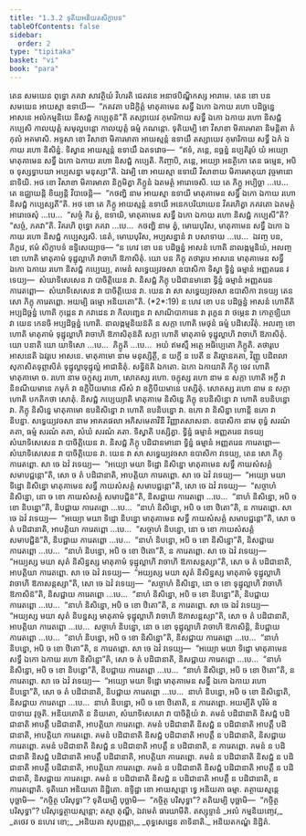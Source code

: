 ```yaml
---
title: "1.3.2 ទុតិយអនិយតសិក្ខាបទ"
tableOfContents: false
sidebar:
  order: 2
type: "tipitaka"
basket: "vi"
book: "para"
---
```



<DynamicBreadcrumb />

<Division number="452" book="para">

<Paragraph number="1829" book="para">
តេន សមយេន ពុទ្ធោ ភគវា សាវត្ថិយំ វិហរតិ ជេតវនេ អនាថបិណ្ឌិកស្ស អារាមេ. តេន ខោ បន សមយេន អាយស្មា ឧទាយី—  “ភគវតា បដិក្ខិត្តំ មាតុគាមេន សទ្ធឹ ឯកោ ឯកាយ រហោ បដិច្ឆន្នេ អាសនេ អលំកម្មនិយេ និសជ្ជំ កប្បេតុន៑”តិ តស្សាយេវ កុមារិកាយ សទ្ធឹ ឯកោ ឯកាយ រហោ និសជ្ជំ កប្បេសិ កាលយុត្តំ សមុល្លបន្តោ កាលយុត្តំ ធម្មំ ភណន្តោ. ទុតិយម្បិ ខោ វិសាខា មិគារមាតា និមន្តិតា តំ កុលំ អគមាសិ. អទ្ទសា ខោ វិសាខា មិគារមាតា អាយស្មន្តំ ឧទាយឹ តស្សាយេវ កុមារិកាយ សទ្ធឹ ឯកំ ឯកាយ រហោ និសិន្នំ. ទិស្វាន អាយស្មន្តំ ឧទាយឹ ឯតទវោច—  “ឥទំ, ភន្តេ, នច្ឆន្នំ នប្បតិរូបំ យំ អយ្យោ មាតុគាមេន សទ្ធឹ ឯកោ ឯកាយ រហោ និសជ្ជំ កប្បេតិ. កិញ្ចាបិ, ភន្តេ, អយ្យោ អនត្ថិកោ តេន ធម្មេន, អបិ ច ទុស្សទ្ធាបយា អប្បសន្នា មនុស្សា”តិ. ឯវម្បិ ខោ អាយស្មា ឧទាយី វិសាខាយ មិគារមាតុយា វុច្ចមានោ នាទិយិ. អថ ខោ វិសាខា មិគារមាតា និក្ខមិត្វា ភិក្ខូនំ ឯតមត្ថំ អារោចេសិ. យេ តេ ភិក្ខូ អប្បិច្ឆា …បេ…  តេ ឧជ្ឈាយន្តិ ខិយ្យន្តិ វិបាចេន្តិ—  “កថញ្ហិ នាម អាយស្មា ឧទាយី មាតុគាមេន សទ្ធឹ ឯកោ ឯកាយ រហោ និសជ្ជំ កប្បេស្សតី”តិ.
</Paragraph>

<Paragraph number="1830" book="para">
អថ ខោ តេ ភិក្ខូ អាយស្មន្តំ ឧទាយឹ អនេកបរិយាយេន វិគរហិត្វា ភគវតោ ឯតមត្ថំ អារោចេសុំ …បេ…  “សច្ចំ កិរ ត្វំ, ឧទាយិ, មាតុគាមេន សទ្ធឹ ឯកោ ឯកាយ រហោ និសជ្ជំ កប្បេសី”តិ? “សច្ចំ, ភគវា”តិ. វិគរហិ ពុទ្ធោ ភគវា …បេ…  កថញ្ហិ នាម ត្វំ, មោឃបុរិស, មាតុគាមេន សទ្ធឹ ឯកោ ឯកាយ រហោ និសជ្ជំ កប្បេស្សសិ. នេតំ, មោឃបុរិស, អប្បសន្នានំ វា បសាទាយ …បេ…  ឯវញ្ច បន, ភិក្ខវេ, ឥមំ សិក្ខាបទំ ឧទ្ទិសេយ្យាថ—
</Paragraph>

</Division>
<Division number="453" book="para">

<Paragraph number="1831" book="para">
<Emphasis>“ន ហេវ ខោ បន បដិច្ឆន្នំ អាសនំ ហោតិ នាលង្កម្មនិយំ, អលញ្ច ខោ ហោតិ មាតុគាមំ ទុដ្ឋុល្លាហិ វាចាហិ ឱភាសិតុំ. យោ បន ភិក្ខុ តថារូបេ អាសនេ មាតុគាមេន សទ្ធឹ ឯកោ ឯកាយ រហោ និសជ្ជំ កប្បេយ្យ, តមេនំ សទ្ធេយ្យវចសា ឧបាសិកា ទិស្វា ទ្វិន្នំ ធម្មានំ អញ្ញតរេន វទេយ្យ—  សំឃាទិសេសេន វា បាចិត្តិយេន វា. និសជ្ជំ ភិក្ខុ បដិជានមានោ ទ្វិន្នំ ធម្មានំ អញ្ញតរេន ការេតព្ពោ—  សំឃាទិសេសេន វា បាចិត្តិយេន វា. យេន វា សា សទ្ធេយ្យវចសា ឧបាសិកា វទេយ្យ តេន សោ ភិក្ខុ ការេតព្ពោ. អយម្បិ ធម្មោ អនិយតោ”</Emphasis>តិ. (*2*:<Emphasis>19</Emphasis>)
</Paragraph>

</Division>
<Division number="454" book="para">

<Paragraph number="1832" book="para">
<Emphasis>ន ហេវ ខោ បន បដិច្ឆន្នំ អាសនំ ហោតី</Emphasis>តិ អប្បដិច្ឆន្នំ ហោតិ កុដ្ដេន វា កវាដេន វា កិលញ្ជេន វា សាណិបាការេន វា រុក្ខេន វា ថម្ភេន វា កោត្ថឡិយា វា យេន កេនចិ អប្បដិច្ឆន្នំ ហោតិ.
</Paragraph>

<Paragraph number="1833" book="para">
<Emphasis>នាលង្កម្មនិយន៑</Emphasis>តិ ន សក្កា ហោតិ មេថុនំ ធម្មំ បដិសេវិតុំ.
</Paragraph>

<Paragraph number="1834" book="para">
<Emphasis>អលញ្ច ខោ ហោតិ មាតុគាមំ ទុដ្ឋុល្លាហិ វាចាហិ ឱភាសិតុន៑</Emphasis>តិ សក្កា ហោតិ មាតុគាមំ ទុដ្ឋុល្លាហិ វាចាហិ ឱភាសិតុំ.
</Paragraph>

<Paragraph number="1835" book="para">
<Emphasis>យោ បនា</Emphasis>តិ យោ យាទិសោ …បេ…  <Emphasis>ភិក្ខូ</Emphasis>តិ …បេ…  អយំ ឥមស្មឹ អត្ថេ អធិប្បេតោ ភិក្ខូតិ.
</Paragraph>

<Paragraph number="1836" book="para">
<Emphasis>តថារូបេ អាសនេ</Emphasis>តិ ឯវរូបេ អាសនេ.
</Paragraph>

<Paragraph number="1837" book="para">
<Emphasis>មាតុគាមោ</Emphasis> នាម មនុស្សិត្ថី, ន យក្ខី ន បេតី ន តិរច្ឆានគតា, វិញ្ញូ បដិពលា សុភាសិតទុព្ភាសិតំ ទុដ្ឋុល្លាទុដ្ឋុល្លំ អាជានិតុំ.
</Paragraph>

<Paragraph number="1838" book="para">
<Emphasis>សទ្ធិន៑</Emphasis>តិ ឯកតោ.
</Paragraph>

<Paragraph number="1839" book="para">
<Emphasis>ឯកោ ឯកាយា</Emphasis>តិ ភិក្ខុ ចេវ ហោតិ មាតុគាមោ ច.
</Paragraph>

<Paragraph number="1840" book="para">
<Emphasis>រហោ</Emphasis> នាម ចក្ខុស្ស រហោ, សោតស្ស រហោ. <Emphasis>ចក្ខុស្ស រហោ</Emphasis> នាម ន សក្កា ហោតិ អក្ខឹ វា និខណីយមានេ ភមុកំ វា ឧក្ខិបីយមានេ សីសំ វា ឧក្ខិបីយមានេ បស្សិតុំ. <Emphasis>សោតស្ស រហោ</Emphasis> នាម ន សក្កា ហោតិ បកតិកថា សោតុំ.
</Paragraph>

<Paragraph number="1841" book="para">
<Emphasis>និសជ្ជំ កប្បេយ្យា</Emphasis>តិ មាតុគាមេ និសិន្នេ ភិក្ខុ ឧបនិសិន្នោ វា ហោតិ ឧបនិបន្នោ វា. ភិក្ខុ និសិន្នេ មាតុគាមោ ឧបនិសិន្នោ វា ហោតិ ឧបនិបន្នោ វា. ឧភោ វា និសិន្នា ហោន្តិ ឧភោ វា និបន្នា.
</Paragraph>

<Paragraph number="1842" book="para">
<Emphasis>សទ្ធេយ្យវចសា</Emphasis> នាម អាគតផលា អភិសមេតាវិនី វិញ្ញាតសាសនា.
</Paragraph>

<Paragraph number="1843" book="para">
<Emphasis>ឧបាសិកា</Emphasis> នាម ពុទ្ធំ សរណំ គតា, ធម្មំ សរណំ គតា, សំឃំ សរណំ គតា.
</Paragraph>

<Paragraph number="1844" book="para">
<Emphasis>ទិស្វា</Emphasis>តិ បស្សិត្វា.
</Paragraph>

<Paragraph number="1845" book="para">
<Emphasis>ទ្វិន្នំ ធម្មានំ អញ្ញតរេន វទេយ្យ សំឃាទិសេសេន វា បាចិត្តិយេន វា</Emphasis>. និសជ្ជំ ភិក្ខុ បដិជានមានោ ទ្វិន្នំ ធម្មានំ អញ្ញតរេន ការេតព្ពោ—  សំឃាទិសេសេន វា បាចិត្តិយេន វា. យេន វា សា សទ្ធេយ្យវចសា ឧបាសិកា វទេយ្យ, តេន សោ ភិក្ខុ ការេតព្ពោ.
</Paragraph>

</Division>
<Division number="455" book="para">

<Paragraph number="1846" book="para">
សា ចេ ឯវំ វទេយ្យ—  “អយ្យោ មយា ទិដ្ឋោ និសិន្នោ មាតុគាមេន សទ្ធឹ កាយសំសគ្គំ សមាបជ្ជន្តោ”តិ, សោ ច តំ បដិជានាតិ, អាបត្តិយា ការេតព្ពោ. សា ចេ ឯវំ វទេយ្យ—  “អយ្យោ មយា ទិដ្ឋោ និសិន្នោ មាតុគាមេន សទ្ធឹ កាយសំសគ្គំ សមាបជ្ជន្តោ”តិ, សោ ចេ ឯវំ វទេយ្យ—  “សច្ចាហំ និសិន្នោ, នោ ច ខោ កាយសំសគ្គំ សមាបជ្ជិន៑”តិ, និសជ្ជាយ ការេតព្ពោ …បេ…  “នាហំ និសិន្នោ, អបិ ច ខោ និបន្នោ”តិ, និបជ្ជាយ ការេតព្ពោ …បេ…  “នាហំ និសិន្នោ, អបិ ច ខោ ឋិតោ”តិ, ន ការេតព្ពោ.
</Paragraph>

<Paragraph number="1847" book="para">
សា ចេ ឯវំ វទេយ្យ—  “អយ្យោ មយា ទិដ្ឋោ និបន្នោ មាតុគាមេន សទ្ធឹ កាយសំសគ្គំ សមាបជ្ជន្តោ”តិ, សោ ច តំ បដិជានាតិ, អាបត្តិយា ការេតព្ពោ …បេ…  “សច្ចាហំ និបន្នោ, នោ ច ខោ កាយសំសគ្គំ សមាបជ្ជិន៑”តិ, និបជ្ជាយ ការេតព្ពោ …បេ…  “នាហំ និបន្នោ, អបិ ច ខោ និសិន្នោ”តិ, និសជ្ជាយ ការេតព្ពោ …បេ…  “នាហំ និបន្នោ, អបិ ច ខោ ឋិតោ”តិ, ន ការេតព្ពោ.
</Paragraph>

<Paragraph number="1848" book="para">
សា ចេ ឯវំ វទេយ្យ—  “អយ្យស្ស មយា សុតំ និសិន្នស្ស មាតុគាមំ ទុដ្ឋុល្លាហិ វាចាហិ ឱភាសន្តស្សា”តិ, សោ ច តំ បដិជានាតិ, អាបត្តិយា ការេតព្ពោ. សា ចេ ឯវំ វទេយ្យ—  “អយ្យស្ស មយា សុតំ និសិន្នស្ស មាតុគាមំ ទុដ្ឋុល្លាហិ វាចាហិ ឱភាសន្តស្សា”តិ, សោ ចេ ឯវំ វទេយ្យ—  “សច្ចាហំ និសិន្នោ, នោ ច ខោ ទុដ្ឋុល្លាហិ វាចាហិ ឱភាសិន៑”តិ, និសជ្ជាយ ការេតព្ពោ …បេ…  “នាហំ និសិន្នោ, អបិ ច ខោ និបន្នោ”តិ, និបជ្ជាយ ការេតព្ពោ …បេ…  “នាហំ និសិន្នោ, អបិ ច ខោ ឋិតោ”តិ, ន ការេតព្ពោ.
</Paragraph>

<Paragraph number="1849" book="para">
សា ចេ ឯវំ វទេយ្យ—  “អយ្យស្ស មយា សុតំ និបន្នស្ស មាតុគាមំ ទុដ្ឋុល្លាហិ វាចាហិ ឱភាសន្តស្សា”តិ, សោ ច តំ បដិជានាតិ, អាបត្តិយា ការេតព្ពោ …បេ…  សច្ចាហំ និបន្នោ, នោ ច ខោ ទុដ្ឋុល្លាហិ វាចាហិ ឱភាសិន្តិ, និបជ្ជាយ ការេតព្ពោ …បេ…  “នាហំ និបន្នោ, អបិ ច ខោ និសិន្នោ”តិ, និសជ្ជាយ ការេតព្ពោ …បេ…  “នាហំ និបន្នោ, អបិ ច ខោ ឋិតោ”តិ, ន ការេតព្ពោ.
</Paragraph>

</Division>
<Division number="456" book="para">

<Paragraph number="1850" book="para">
សា ចេ ឯវំ វទេយ្យ—  “អយ្យោ មយា ទិដ្ឋោ មាតុគាមេន សទ្ធឹ ឯកោ ឯកាយ រហោ និសិន្នោ”តិ, សោ ច តំ បដិជានាតិ, និសជ្ជាយ ការេតព្ពោ …បេ…  “នាហំ និសិន្នោ, អបិ ច ខោ និបន្នោ”តិ, និបជ្ជាយ ការេតព្ពោ …បេ…  “នាហំ និសិន្នោ, អបិ ច ខោ ឋិតោ”តិ, ន ការេតព្ពោ.
</Paragraph>

<Paragraph number="1851" book="para">
សា ចេ ឯវំ វទេយ្យ—  “អយ្យោ មយា ទិដ្ឋោ មាតុគាមេន សទ្ធឹ ឯកោ ឯកាយ រហោ និបន្នោ”តិ, សោ ច តំ បដិជានាតិ, និបជ្ជាយ ការេតព្ពោ …បេ…  នាហំ និបន្នោ, អបិ ច ខោ និសិន្នោតិ, និសជ្ជាយ ការេតព្ពោ …បេ…  នាហំ និបន្នោ, អបិ ច ខោ ឋិតោតិ, ន ការេតព្ពោ.
</Paragraph>

<Paragraph number="1852" book="para">
<Emphasis>អយម្បី</Emphasis>តិ បុរិមំ ឧបាទាយ វុច្ចតិ.
</Paragraph>

<Paragraph number="1853" book="para">
<Emphasis>អនិយតោ</Emphasis>តិ ន និយតោ, សំឃាទិសេសោ វា បាចិត្តិយំ វា.
</Paragraph>

</Division>
<Division number="457" book="para">

<Paragraph number="1854" book="para">
គមនំ បដិជានាតិ និសជ្ជំ បដិជានាតិ អាបត្តឹ បដិជានាតិ, អាបត្តិយា ការេតព្ពោ. គមនំ បដិជានាតិ និសជ្ជំ ន បដិជានាតិ អាបត្តឹ បដិជានាតិ, អាបត្តិយា ការេតព្ពោ. គមនំ បដិជានាតិ និសជ្ជំ បដិជានាតិ អាបត្តឹ ន បដិជានាតិ, និសជ្ជាយ ការេតព្ពោ. គមនំ បដិជានាតិ និសជ្ជំ ន បដិជានាតិ អាបត្តឹ ន បដិជានាតិ, ន ការេតព្ពោ.
</Paragraph>

<Paragraph number="1855" book="para">
គមនំ ន បដិជានាតិ និសជ្ជំ បដិជានាតិ អាបត្តឹ បដិជានាតិ, អាបត្តិយា ការេតព្ពោ. គមនំ ន បដិជានាតិ និសជ្ជំ ន បដិជានាតិ អាបត្តឹ បដិជានាតិ, អាបត្តិយា ការេតព្ពោ. គមនំ ន បដិជានាតិ និសជ្ជំ បដិជានាតិ អាបត្តឹ ន បដិជានាតិ, និសជ្ជាយ ការេតព្ពោ. គមនំ ន បដិជានាតិ និសជ្ជំ ន បដិជានាតិ អាបត្តឹ ន បដិជានាតិ, ន ការេតព្ពោតិ.

</Paragraph>
</Division>

<Paragraph number="1856" type="center" book="para">
ទុតិយោ អនិយតោ និដ្ឋិតោ.


</Paragraph>

<Division number="458" book="para">

<Paragraph number="1857" book="para">
ឧទ្ទិដ្ឋា ខោ អាយស្មន្តោ ទ្វេ អនិយតា ធម្មា. តត្ថាយស្មន្តេ បុច្ឆាមិ—  “កច្ចិត្ថ បរិសុទ្ធា”? ទុតិយម្បិ បុច្ឆាមិ—  “កច្ចិត្ថ បរិសុទ្ធា”? តតិយម្បិ បុច្ឆាមិ—  “កច្ចិត្ថ បរិសុទ្ធា”? បរិសុទ្ធេត្ថាយស្មន្តោ; តស្មា តុណ្ហី, ឯវមេតំ ធារយាមីតិ.

</Paragraph>
</Division>

<Paragraph number="1858" type="center" book="para">
តស្សុទ្ទានំ


</Paragraph>

<Paragraph number="1859" type="verses" book="para">
_អលំ កម្មនិយញ្ចេវ,_  
_តថេវ ច នហេវ ខោ;_  
_អនិយតា សុបញ្ញត្តា,_  
_ពុទ្ធសេដ្ឋេន តាទិនាតិ._  


</Paragraph>

<Paragraph number="1860" type="center" book="para">
អនិយតកណ្ឌំ និដ្ឋិតំ.
</Paragraph>
